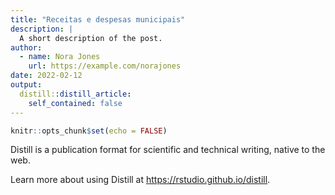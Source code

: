 ```yaml
---
title: "Receitas e despesas municipais"
description: |
  A short description of the post.
author:
  - name: Nora Jones
    url: https://example.com/norajones
date: 2022-02-12
output:
  distill::distill_article:
    self_contained: false
---
```



```r
knitr::opts_chunk$set(echo = FALSE)
```

Distill is a publication format for scientific and technical writing, native to the web.

Learn more about using Distill at <https://rstudio.github.io/distill>.



